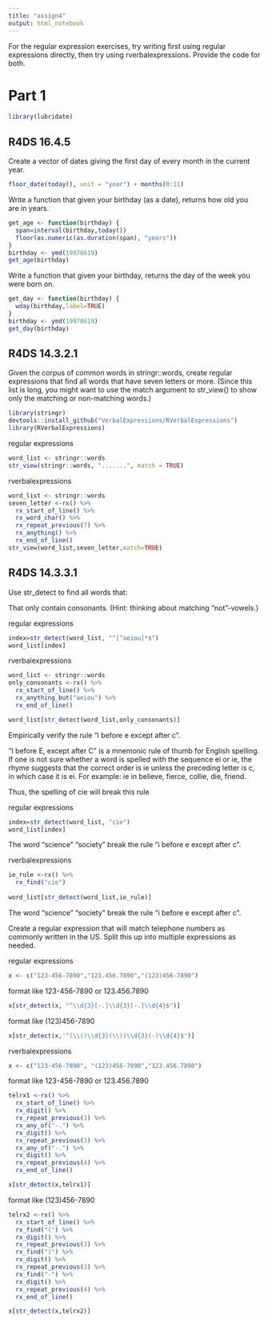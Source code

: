 ```yaml
---
title: "assign4"
output: html_notebook
---
```


For the regular expression exercises, try writing first using regular expressions directly, then try using rverbalexpressions. Provide the code for both. 

# Part 1

```r
library(lubridate)
```


## R4DS 16.4.5

Create a vector of dates giving the first day of every month in the current year. 

```r
floor_date(today(), unit = "year") + months(0:11)
```

Write a function that given your birthday (as a date), returns how old you are in years.

```r
get_age <- function(birthday) {
  span=interval(birthday,today())
  floor(as.numeric(as.duration(span), "years"))
}
birthday <- ymd(19970619)
get_age(birthday)
```


Write a function that given your birthday, returns the day of the week you were born on. 

```r
get_day <- function(birthday) {
  wday(birthday,label=TRUE)
}
birthday <- ymd(19970619)
get_day(birthday)
```


## R4DS 14.3.2.1

Given the corpus of common words in stringr::words, create regular expressions that find all words that have seven letters or more. (Since this list is long, you might want to use the match argument to str_view() to show only the matching or non-matching words.)

```r
library(stringr)
devtools::install_github("VerbalExpressions/RVerbalExpressions")
library(RVerbalExpressions)
```

regular expressions

```r
word_list <- stringr::words
str_view(stringr::words, ".......", match = TRUE)
```

rverbalexpressions

```r
word_list <- stringr::words
seven_letter <-rx() %>%
  rx_start_of_line() %>%
  rx_word_char() %>% 
  rx_repeat_previous(7) %>%
  rx_anything() %>% 
  rx_end_of_line()
str_view(word_list,seven_letter,match=TRUE)
```

## R4DS 14.3.3.1

Use str_detect to find all words that:

That only contain consonants. (Hint: thinking about matching “not”-vowels.)

regular expressions

```r
index=str_detect(word_list, "^[^aeiou]*$")
word_list[index]
```

rverbalexpressions

```r
word_list <- stringr::words
only_consonants <-rx() %>%
  rx_start_of_line() %>% 
  rx_anything_but("aeiou") %>% 
  rx_end_of_line()

word_list[str_detect(word_list,only_consonants)]
```

Empirically verify the rule “i before e except after c”.

"I before E, except after C" is a mnemonic rule of thumb for English spelling. If one is not sure whether a word is spelled with the sequence ei or ie, the rhyme suggests that the correct order is ie unless the preceding letter is c, in which case it is ei. For example: ie in believe, fierce, collie, die, friend.

Thus, the spelling of cie will break this rule

regular expressions

```r
index=str_detect(word_list, "cie")
word_list[index]
```

The word "science" "society" break the rule “i before e except after c”.

rverbalexpressions

```r
ie_rule <-rx() %>%
  rx_find("cie")
  
word_list[str_detect(word_list,ie_rule)]
```

The word "science" "society" break the rule “i before e except after c”.

Create a regular expression that will match telephone numbers as commonly written in the US. Split this up into multiple expressions as needed.

regular expressions

```r
x <- c("123-456-7890","123.456.7890","(123)456-7890")
```

format like 123-456-7890 or 123.456.7890

```r
x[str_detect(x, "^\\d{3}[-.]\\d{3}[-.]\\d{4}$")]
```

format like (123)456-7890

```r
x[str_detect(x,'^(\\()\\d{3}(\\))\\d{3}(-)\\d{4}$')]
```

rverbalexpressions

```r
x <- c("123-456-7890", "(123)456-7890","123.456.7890")
```

format like 123-456-7890 or 123.456.7890

```r
telrx1 <-rx() %>%
  rx_start_of_line() %>% 
  rx_digit() %>% 
  rx_repeat_previous(3) %>% 
  rx_any_of("-.") %>% 
  rx_digit() %>% 
  rx_repeat_previous(3) %>% 
  rx_any_of("-.") %>%
  rx_digit() %>% 
  rx_repeat_previous(4) %>%
  rx_end_of_line()

x[str_detect(x,telrx1)]
```


format like (123)456-7890

```r
telrx2 <-rx() %>%
  rx_start_of_line() %>%
  rx_find("(") %>% 
  rx_digit() %>% 
  rx_repeat_previous(3) %>% 
  rx_find(")") %>% 
  rx_digit() %>% 
  rx_repeat_previous(3) %>% 
  rx_find("-") %>% 
  rx_digit() %>% 
  rx_repeat_previous(4) %>%
  rx_end_of_line()

x[str_detect(x,telrx2)]
```


